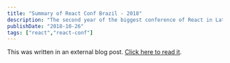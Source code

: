 ```yaml
---
title: "Summary of React Conf Brazil - 2018"
description: "The second year of the biggest conference of React in Latin America gathered big names of the Brazilian React scene. This is a summary of everything that happened."
publishDate: "2018-10-26"
tags: ["react","react-conf"]
---
```

This was written in an external blog post. [Click here to read it](https://blog.g2i.co/summary-of-react-conf-brazil-2018-21038cd097d3).